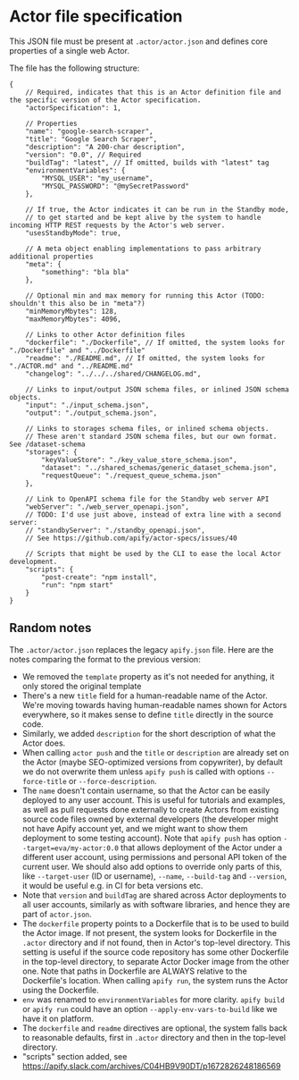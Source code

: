 # Actor file specification

This JSON file must be present at `.actor/actor.json` and defines core properties of a single web Actor.

The file has the following structure:

```jsonc
{
    // Required, indicates that this is an Actor definition file and the specific version of the Actor specification.
    "actorSpecification": 1,

    // Properties
    "name": "google-search-scraper",
    "title": "Google Search Scraper",
    "description": "A 200-char description",
    "version": "0.0", // Required
    "buildTag": "latest", // If omitted, builds with "latest" tag
    "environmentVariables": {
        "MYSQL_USER": "my_username",
        "MYSQL_PASSWORD": "@mySecretPassword"
    },

    // If true, the Actor indicates it can be run in the Standby mode,
    // to get started and be kept alive by the system to handle incoming HTTP REST requests by the Actor's web server.
    "usesStandbyMode": true,

    // A meta object enabling implementations to pass arbitrary additional properties
    "meta": {
        "something": "bla bla"
    },

    // Optional min and max memory for running this Actor (TODO: shouldn't this also be in "meta"?)
    "minMemoryMbytes": 128,
    "maxMemoryMbytes": 4096,

    // Links to other Actor definition files
    "dockerfile": "./Dockerfile", // If omitted, the system looks for "./Dockerfile" and "../Dockerfile"
    "readme": "./README.md", // If omitted, the system looks for "./ACTOR.md" and "../README.md"
    "changelog": "../../../shared/CHANGELOG.md",

    // Links to input/output JSON schema files, or inlined JSON schema objects.
    "input": "./input_schema.json",
    "output": "./output_schema.json",

    // Links to storages schema files, or inlined schema objects.
    // These aren't standard JSON schema files, but our own format. See /dataset-schema
    "storages": {
        "keyValueStore": "./key_value_store_schema.json",
        "dataset": "../shared_schemas/generic_dataset_schema.json",
        "requestQueue": "./request_queue_schema.json"
    },

    // Link to OpenAPI schema file for the Standby web server API
    "webServer": "./web_server_openapi.json",
    // TODO: I'd use just above, instead of extra line with a second server:
    // "standbyServer": "./standby_openapi.json",
    // See https://github.com/apify/actor-specs/issues/40

    // Scripts that might be used by the CLI to ease the local Actor development.
    "scripts": {
        "post-create": "npm install",
        "run": "npm start"
    }
}
```

## Random notes

The `.actor/actor.json` replaces the legacy `apify.json` file. Here are the notes comparing the format to the previous version:

- We removed the `template` property as it's not needed for anything, it only stored the original template
- There's a new `title` field for a human-readable name of the Actor. We're moving towards having human-readable names shown for Actors everywhere, so it makes sense to define `title` directly in the source code.
- Similarly, we added `description` for the short description of what the Actor does.
- When calling `actor push` and the `title` or `description` are already set on the Actor (maybe SEO-optimized versions from copywriter), by default we do not overwrite them unless `apify push` is called with options `--force-title` or `--force-description`.
- The `name` doesn't contain username, so that the Actor can be easily deployed to any user account. This is useful for tutorials and examples, as well as pull requests done externally to create Actors from existing source code files owned by external developers (the developer might not have Apify account yet, and we might want to show them deployment to some testing account). Note that `apify push` has option `--target=eva/my-actor:0.0` that allows deployment of the Actor under a different user account, using permissions and personal API token of the current user. We should also add options to override only parts of this, like `--target-user` (ID or username), `--name`, `--build-tag` and `--version`, it would be useful e.g. in CI for beta versions etc.
- Note that `version` and `buildTag` are shared across Actor deployments to all user accounts, similarly as with software libraries, and hence they are part of `actor.json`.
- The `dockerfile` property points to a Dockerfile that is to be used to build the Actor image. If not present, the system looks for Dockerfile in the `.actor` directory and if not found, then in Actor's top-level directory. This setting is useful if the source code repository has some other Dockerfile in the top-level directory, to separate Actor Docker image from the other one. Note that paths in Dockerfile are ALWAYS relative to the Dockerfile's location. When calling `apify run`, the system runs the Actor using the Dockerfile.
- `env` was renamed to `environmentVariables` for more clarity. `apify build` or `apify run` could have an option `--apply-env-vars-to-build` like we have it on platform.
- The `dockerfile` and `readme` directives are optional, the system falls back to reasonable defaults, first in `.actor` directory and then in the top-level directory.
- "scripts" section added, see https://apify.slack.com/archives/C04HB9V90DT/p1672826248186569
